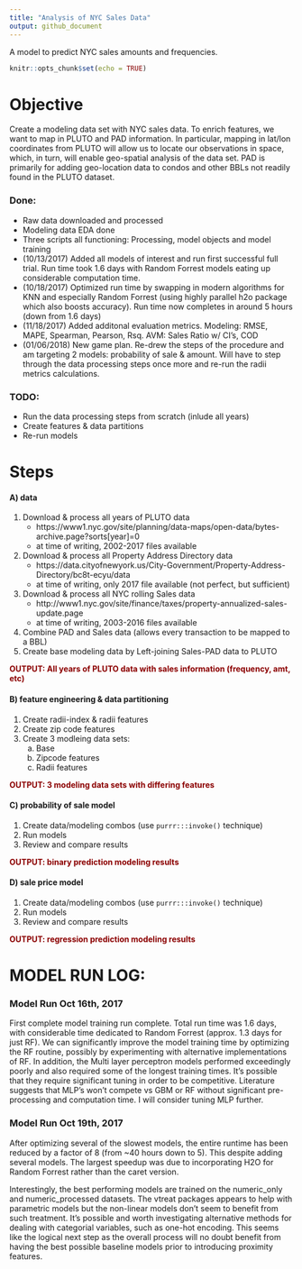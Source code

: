 ```yaml
---
title: "Analysis of NYC Sales Data"
output: github_document
---
```


A model to predict NYC sales amounts and frequencies. 

```r
knitr::opts_chunk$set(echo = TRUE)
```

# Objective
Create a modeling data set with NYC sales data. To enrich features, we want to map in PLUTO and PAD information. In particular, mapping in lat/lon coordinates from PLUTO will allow us to locate our observations in space, which, in turn, will enable geo-spatial analysis of the data set. PAD is primarily for adding geo-location data to condos and other BBLs not readily found in the PLUTO dataset. 

### Done:

- Raw data downloaded and processed
- Modeling data EDA done
- Three scripts all functioning: Processing, model objects and model training
- (10/13/2017) Added all models of interest and run first successful full trial. Run time took 1.6 days with Random Forrest models eating up considerable computation time.
- (10/18/2017) Optimized run time by swapping in modern algorithms for KNN and especially Random Forrest (using highly parallel h2o package which also boosts accuracy). Run time now completes in around 5 hours (down from 1.6 days)
- (11/18/2017) Added additonal evaluation metrics. Modeling: RMSE, MAPE, Spearman, Pearson, Rsq. AVM: Sales Ratio w/ CI's, COD
- (01/06/2018) New game plan. Re-drew the steps of the procedure and am targeting 2 models: probability of sale & amount. Will have to step through the data processing steps once more and re-run the radii metrics calculations. 

### TODO: 
- Run the data processing steps from scratch (inlude all years)
- Create features & data partitions
- Re-run models

# Steps

#### A) data
1) Download & process all years of PLUTO data
    - https://www1.nyc.gov/site/planning/data-maps/open-data/bytes-archive.page?sorts[year]=0
    - at time of writing, 2002-2017 files available
2) Download & process all Property Address Directory data
    - https://data.cityofnewyork.us/City-Government/Property-Address-Directory/bc8t-ecyu/data
    - at time of writing, only 2017 file available (not perfect, but sufficient)
3) Download & process all NYC rolling Sales data
    - http://www1.nyc.gov/site/finance/taxes/property-annualized-sales-update.page
    - at time of writing, 2003-2016 files available
4) Combine PAD and Sales data (allows every transaction to be mapped to a BBL)
5) Create base modeling data by Left-joining Sales-PAD data to PLUTO

<span style="color:darkred">
**OUTPUT: All years of PLUTO data with sales information (frequency, amt, etc)**
</span>

#### B) feature engineering & data partitioning
1) Create radii-index & radii features
2) Create zip code features
3) Create 3 modleing data sets:
    a) Base
    b) Zipcode features
    c) Radii features 

<span style="color:darkred">
**OUTPUT: 3 modeling data sets with differing features**
</span>

#### C) probability of sale model
1) Create data/modeling combos (use `purrr:::invoke()` technique)
2) Run models
3) Review and compare results
 
<span style="color:darkred">
**OUTPUT: binary prediction modeling results**
</span>

#### D) sale price model
1) Create data/modeling combos (use `purrr:::invoke()` technique)
2) Run models
3) Review and compare results
 
<span style="color:darkred">
**OUTPUT: regression prediction modeling results**
</span>
 

\break
\break
\break
\break
\break

# MODEL RUN LOG:

### Model Run Oct 16th, 2017

First complete model training run complete. Total run time was 1.6 days, with considerable time dedicated to Random Forrest (approx. 1.3 days for just RF). We can significantly improve the model training time by optimizing the RF routine, possibly by experimenting with alternative implementations of RF. In addition, the Multi layer perceptron models performed exceedingly poorly and also required some of the longest training times. It's possible that they require significant tuning in order to be competitive. Literature suggests that MLP's won't compete vs GBM or RF without significant pre-processing and computation time. I will consider tuning MLP further.

### Model Run Oct 19th, 2017

After optimizing several of the slowest models, the entire runtime has been reduced by a factor of 8 (from ~40 hours down to 5). This despite adding several models. The largest speedup was due to incorporating H2O for Random Forrest rather than the caret version. 

Interestingly, the best performing models are trained on the numeric_only and numeric_processed datasets. The vtreat packages appears to help with parametric models but the non-linear models don't seem to benefit from such treatment. It's possible and worth investigating alternative methods for dealing with categorial variables, such as one-hot encoding. This seems like the logical next step as the overall process will no doubt benefit from having the best possible baseline models prior to introducing proximity features. 







